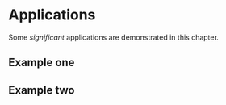 # Applications

Some _significant_ applications are demonstrated
in this chapter.

## Example one

## Example two

